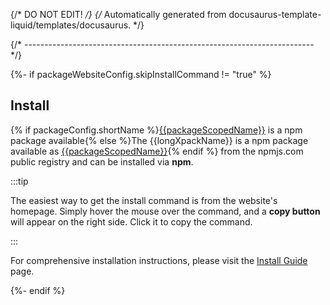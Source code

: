 {/* DO NOT EDIT! */}
{/* Automatically generated from docusaurus-template-liquid/templates/docusaurus. */}


{/* ------------------------------------------------------------------------ */}

<Overview />

{%- if packageWebsiteConfig.skipInstallCommand != "true" %}

## Install

{% if packageConfig.shortName %}[{{packageScopedName}}](https://www.npmjs.com/package/{{packageScopedName}}) is a npm package available{% else %}The {{longXpackName}} is a npm package available as [{{packageScopedName}}](https://www.npmjs.com/package/{{packageScopedName}}){% endif %}
from the npmjs.com public registry and can be installed via **npm**.

:::tip

The easiest way to get the install command is from the website's homepage.
Simply hover the mouse over the command, and a **copy button** will appear on
the right side. Click it to copy the command.

:::

For comprehensive installation instructions, please visit the
[Install Guide](/docs/install/) page.

{%- endif %}
